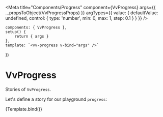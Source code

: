 
<Meta
	title="Components/Progress"
	component={VvProgress}
	args={{
		...propsToObject(VvProgressProps)
	}}
	argTypes={{
		value: {
			defaultValue: undefined,
			control: { type: 'number', min: 0, max: 1, step: 0.1 }
		}
	}}
/>

	components: { VvProgress },
	setup() {
		return { args }
	},
	template: `<vv-progress v-bind="args" />`
})

# VvProgress

Stories of `VvProgress`.

Let's define a story for our playground `progress`:

<Story name="vv-progress" play={indeterminateTest}>
	{Template.bind()}
</Story>
